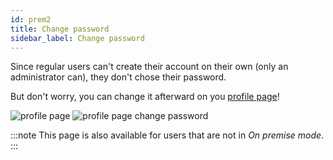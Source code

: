```yaml
---
id: prem2
title: Change password
sidebar_label: Change password
---
```



Since regular users can't create their account on their own (only an administrator can), they don't chose their password. 

But don't worry, you can change it afterward on you [profile page](https://app.qanswer.ai/user)! 

<Tabs>
  <TabItem value='b1' label='Button'>
    <Image src='/img/newUI/profile-quotas.png' alt='profile page'/>
  </TabItem>

  <TabItem value="a1" label="Open form" default>
    <Image src='/img/newUI/profile-quotas-change-pwd.png' alt='profile page change password'/>
  </TabItem>
</Tabs>

:::note
This page is also available for users that are not in *On premise mode*.
:::